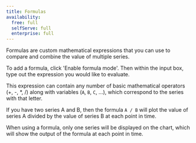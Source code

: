 ```yaml
---
title: Formulas
availability:
  free: full
  selfServe: full
  enterprise: full
---
```



Formulas are custom mathematical expressions that you can use to compare and combine the value of multiple series.

<ProductScreenshot
    imageLight = {formulaLight} 
    imageDark = {formulaDark}
    classes="rounded"
    alt="Formula map chart"
/>

To add a formula, click 'Enable formula mode'. Then within the input box, type out the expression you would like to evaluate.

This expression can contain any number of basic mathematical operators (+, -, \*, /) along with variables (`A`, `B`, `C`, ...), which correspond to the series with that letter.

If you have two series A and B, then the formula `A / B` will plot the value of series A divided by the value of series B at each point in time.

When using a formula, only one series will be displayed on the chart, which will show the output of the formula at each point in time.